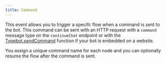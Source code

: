 ```yaml
---
title: Command
---
```


This event allows you to trigger a specifc flow when a command is sent to the bot. This command can be sent with an HTTP request with a `command` message type on the `continueChat` endpoint or with the [Typebot.sendCommand](/deploy/web/libraries/html-javascript#commands) function if your bot is embedded on a website.

You assign a unique command name for each node and you can optionally resume the flow after the command is sent.